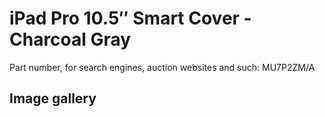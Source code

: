 # iPad Pro 10.5″ Smart Cover - Charcoal Gray

Part number, for search engines, auction websites and such: MU7P2ZM/A

## Image gallery

<div style={{ width: "768px" }}>
  <GalleryComponent
    images={[
      {
        original: "/everysource/MU7P2",
        thumbnail: "/everypreview/MU7P2",
      }
    ]}
  />
</div>